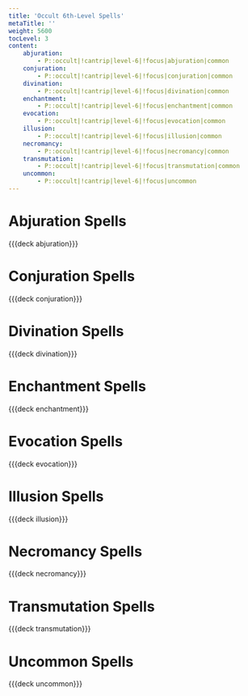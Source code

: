 ```yaml
---
title: 'Occult 6th-Level Spells'
metaTitle: ''
weight: 5600
tocLevel: 3
content:
    abjuration:
        - P::occult|!cantrip|level-6|!focus|abjuration|common
    conjuration:
        - P::occult|!cantrip|level-6|!focus|conjuration|common
    divination:
        - P::occult|!cantrip|level-6|!focus|divination|common
    enchantment:
        - P::occult|!cantrip|level-6|!focus|enchantment|common
    evocation:
        - P::occult|!cantrip|level-6|!focus|evocation|common
    illusion:
        - P::occult|!cantrip|level-6|!focus|illusion|common
    necromancy:
        - P::occult|!cantrip|level-6|!focus|necromancy|common
    transmutation:
        - P::occult|!cantrip|level-6|!focus|transmutation|common
    uncommon:
        - P::occult|!cantrip|level-6|!focus|uncommon
---
```


# Abjuration Spells

{{{deck abjuration}}}

# Conjuration Spells

{{{deck conjuration}}}

# Divination Spells

{{{deck divination}}}

# Enchantment Spells

{{{deck enchantment}}}

# Evocation Spells

{{{deck evocation}}}

# Illusion Spells

{{{deck illusion}}}

# Necromancy Spells

{{{deck necromancy}}}

# Transmutation Spells

{{{deck transmutation}}}

# Uncommon Spells

{{{deck uncommon}}}
